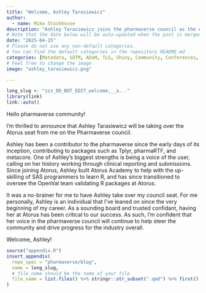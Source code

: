 ```yaml
---
title: "Welcome, Ashley Tarasiewicz"
author:
  - name: Mike Stackhouse
description: "Ashley Tarasiewicz joins the pharmaverse council as the Atorus Council representative."
# Note that the date below will be auto-updated when the post is merged.
date: "2025-04-15"
# Please do not use any non-default categories.
# You can find the default categories in the repository README.md
categories: [Metadata, SDTM, ADaM, TLG, Shiny, Community, Conferences, Submissions, Technical]
# Feel free to change the image
image: "ashley_tarasiewicz.png"

---
```


<!--------------- typical setup ----------------->

```r
long_slug <- "zzz_DO_NOT_EDIT_welcome,__a..."
library(link)
link::auto()
```

<!--------------- post begins here ----------------->

Hello pharmaverse community! 

I’m thrilled to announce that Ashley Tarasiewicz will be taking over the Atorus seat from me on the Pharmaverse council. 

Ashley has been a contributor to the pharmaverse since the early days of its inception, contributing to packages such as Tplyr, pharmaRTF, and metacore. One of Ashley’s biggest strengths is being a voice of the user, calling on her history working through clinical reporting and submissions. Since joining Atorus, Ashley built Atorus Academy to help with the up-skilling of SAS programmers to learn R, and has since transitioned to oversee the OpenVal team validating R packages at Atorus. 

It was a no-brainer for me to have Ashley take over my council seat. For me personally, Ashley is an individual that I’ve leaned on since the very beginning of my career. As a sounding board and trusted confidant, having her at Atorus has been critical to our success. As such, I’m confident that her voice in the pharmaverse council will continue to help steer the community and drive progress for the industry overall.

Welcome, Ashley! 

<!--------------- appendices go here ----------------->

```r
source("appendix.R")
insert_appendix(
  repo_spec = "pharmaverse/blog",
  name = long_slug,
  # file_name should be the name of your file
  file_name = list.files() %>% stringr::str_subset(".qmd") %>% first()
)
```
